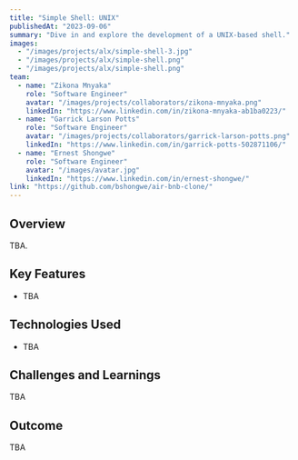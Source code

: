 ```yaml
---
title: "Simple Shell: UNIX"
publishedAt: "2023-09-06"
summary: "Dive in and explore the development of a UNIX-based shell."
images:
  - "/images/projects/alx/simple-shell-3.jpg"
  - "/images/projects/alx/simple-shell.png"
  - "/images/projects/alx/simple-shell.png"
team:
  - name: "Zikona Mnyaka"
    role: "Software Engineer"
    avatar: "/images/projects/collaborators/zikona-mnyaka.png"
    linkedIn: "https://www.linkedin.com/in/zikona-mnyaka-ab1ba0223/"
  - name: "Garrick Larson Potts"
    role: "Software Engineer"
    avatar: "/images/projects/collaborators/garrick-larson-potts.png"
    linkedIn: "https://www.linkedin.com/in/garrick-potts-502871106/"
  - name: "Ernest Shongwe"
    role: "Software Engineer"
    avatar: "/images/avatar.jpg"
    linkedIn: "https://www.linkedin.com/in/ernest-shongwe/"
link: "https://github.com/bshongwe/air-bnb-clone/"
---
```


## Overview

TBA.

## Key Features

- TBA

## Technologies Used

- TBA

## Challenges and Learnings

TBA

## Outcome

TBA